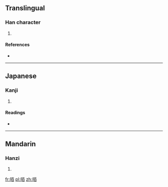 ==Translingual==

===Han character===
{{Han char|rn=30|rad=口|as=06|sn=9|four=|canj=口一日 (RMA)}}

# {{defn|Han|sort=口06}}

====References====
* {{Han ref|kx=0185.230|dkj=03526|dj=0405.210|hdz=10613.110|uh=549F|ud=21663}}

----

==Japanese==

===Kanji===
{{ja-kanji|grade=|rs=口06}}

# {{defn|Japanese|sort=口06}}

====Readings====
* {{ja-readings|on=[[かく]] (kaku)|kun=}}

----

==Mandarin==

===Hanzi===
{{cmn-hanzi|pin=[[chà]] ([[cha4]]), [[huò]] ([[huo4]]), [[zhā]] ([[zha1]])|wg=ch'a<sup>4</sup>, huo<sup>4</sup>, cha<sup>1</sup>}}

# {{defn|Mandarin|sort=口06}}

[[fr:咟]]
[[pl:咟]]
[[zh:咟]]